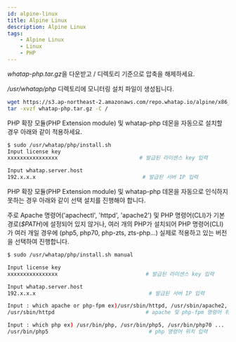 ```yaml
---
id: alpine-linux
title: Alpine Linux
description: Alpine Linux
tags:
    - Alpine Linux
    - Linux
    - PHP
---
```


<!-- / 디렉토리 기준? -->
*whatap-php.tar.gz*을 다운받고 / 디렉토리 기준으로 압축을 해제하세요.

*/usr/whatap/php* 디렉토리에 모니터링 설치 파일이 생성됩니다.

```bash
wget https://s3.ap-northeast-2.amazonaws.com/repo.whatap.io/alpine/x86_64/whatap-php.tar.gz
tar -xvzf whatap-php.tar.gz -C /
```

PHP 확장 모듈(PHP Extension module) 및 whatap-php 데몬을 자동으로 설치할 경우 아래와 같이 적용하세요.

```bash
$ sudo /usr/whatap/php/install.sh
Input license key
xxxxxxxxxxxxxxxx                          # 발급된 라이센스 key 입력

Input whatap.server.host
192.x.x.x                                  # 발급된 서버 IP 입력
```

PHP 확장 모듈(PHP Extension module) 및 whatap-php 데몬을 자동으로 인식하지 못하는 경우 아래와 같이 선택 설치를 진행해야 합니다.

주로 Apache 명령어('apachectl', 'httpd', 'apache2') 및 PHP 명령어(CLI)가 기본 경로(*$PATH*)에 설정되어 있지 않거나, 여러 개의 PHP가 설치되어 PHP 명령어(CLI)가 여러 개일 경우에 (php5, php70, php-zts, zts-php…) 실제로 적용하고 있는 버전을 선택하여 진행합니다.

```bash
$ sudo /usr/whatap/php/install.sh manual

Input license key
xxxxxxxxxxxxxxxx                            # 발급된 라이센스 key 입력

Input whatap.server.host
192.x.x.x                                    # 발급된 서버 IP 입력

Input : which apache or php-fpm ex)/usr/sbin/httpd, /usr/sbin/apache2, /usr/sbin/php-fpm ...
/usr/sbin/httpd                             # apache 및 php-fpm 명령어 위치 입력

Input : which php ex) /usr/bin/php, /usr/bin/php5, /usr/bin/php70 ...
/usr/bin/php5                                # php 명령어 위치 입력
```

<!-- ### 설정 스크립트 install.sh -->
